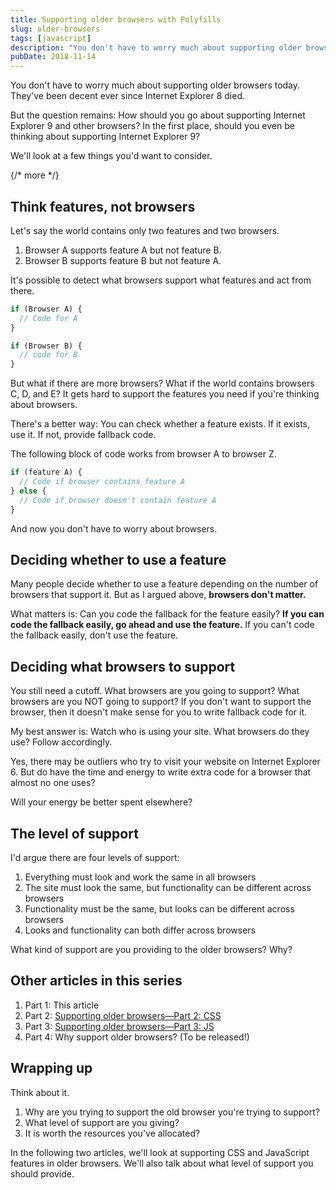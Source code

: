 ```yaml
---
title: Supporting older browsers with Polyfills
slug: older-browsers
tags: [javascript]
description: "You don't have to worry much about supporting older browsers today. They've been decent ever since Internet Explorer 8 died. But the question remains: How should you go about supporting Internet Explorer 9 and other browsers?"
pubDate: 2018-11-14
---
```


You don't have to worry much about supporting older browsers today. They've been decent ever since Internet Explorer 8 died.

But the question remains: How should you go about supporting Internet Explorer 9 and other browsers? In the first place, should you even be thinking about supporting Internet Explorer 9?

We'll look at a few things you'd want to consider.

{/* more */}

<div class='jsCkClone' data-should-not-clone></div>

## Think features, not browsers

Let's say the world contains only two features and two browsers.

1. Browser A supports feature A but not feature B.
2. Browser B supports feature B but not feature A.

It's possible to detect what browsers support what features and act from there.

```js
if (Browser A) {
  // Code for A
}

if (Browser B) {
  // code for B
}
```

But what if there are more browsers? What if the world contains browsers C, D, and E? It gets hard to support the features you need if you're thinking about browsers.

There's a better way: You can check whether a feature exists. If it exists, use it. If not, provide fallback code.

The following block of code works from browser A to browser Z.

```js
if (feature A) {
  // Code if browser contains feature A
} else {
  // Code if browser doesn't contain feature A
}
```

And now you don't have to worry about browsers.

## Deciding whether to use a feature

Many people decide whether to use a feature depending on the number of browsers that support it. But as I argued above, **browsers don't matter.**

What matters is: Can you code the fallback for the feature easily? **If you can code the fallback easily, go ahead and use the feature.** If you can't code the fallback easily, don't use the feature.

## Deciding what browsers to support

You still need a cutoff. What browsers are you going to support? What browsers are you NOT going to support? If you don't want to support the browser, then it doesn't make sense for you to write fallback code for it.

My best answer is: Watch who is using your site. What browsers do they use? Follow accordingly.

Yes, there may be outliers who try to visit your website on Internet Explorer 6. But do have the time and energy to write extra code for a browser that almost no one uses?

Will your energy be better spent elsewhere?

## The level of support

I'd argue there are four levels of support:

1. Everything must look and work the same in all browsers
2. The site must look the same, but functionality can be different across browsers
3. Functionality must be the same, but looks can be different across browsers
4. Looks and functionality can both differ across browsers

What kind of support are you providing to the older browsers? Why?

## Other articles in this series

1. Part 1: This article
2. Part 2: [Supporting older browsers—Part 2: CSS][1]
3. Part 3: [Supporting older browsers—Part 3: JS][2]
4. Part 4: Why support older browsers? (To be released!)

## Wrapping up

Think about it.

1. Why are you trying to support the old browser you're trying to support?
2. What level of support are you giving?
3. It is worth the resources you've allocated?

In the following two articles, we'll look at supporting CSS and JavaScript features in older browsers. We'll also talk about what level of support you should provide.

[1]: /blog/older-browsers-css
[2]: /blog/older-browsers-js 'Supporting older browsers—Part 3: JS'
